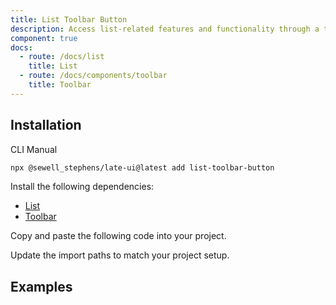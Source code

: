 ```yaml
---
title: List Toolbar Button
description: Access list-related features and functionality through a toolbar button.
component: true
docs:
  - route: /docs/list
    title: List
  - route: /docs/components/toolbar
    title: Toolbar
---
```


## Installation

<Tabs defaultValue="cli">

<TabsList>
<TabsTrigger value="cli">CLI</TabsTrigger>
<TabsTrigger value="manual">Manual</TabsTrigger>
</TabsList>
<TabsContent value="cli">

```bash
npx @sewell_stephens/late-ui@latest add list-toolbar-button
```

</TabsContent>

<TabsContent value="manual">

<Steps>

<Step>

Install the following dependencies:

- [List](/docs/List)
- [Toolbar](/docs/components/toolbar)

</Step>

<Step>

Copy and paste the following code into your project.

</Step>

<ComponentSource name="list-toolbar-button" />

<Step>

Update the import paths to match your project setup.

</Step>

</Steps>

</TabsContent>

</Tabs>

## Examples

<ComponentPreview name="playground-demo" id="list" />
